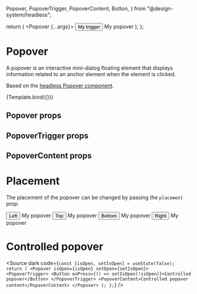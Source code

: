   Popover,
  PopoverTrigger,
  PopoverContent,
  Button,
} from "@design-system/headless";

<Meta title="Design-system/Headless/Popover" component={Popover} />

  return (
    <Popover {...args}>
      <PopoverTrigger>
        <Button>My trigger</Button>
      </PopoverTrigger>
      <PopoverContent>My popover</PopoverContent>
    </Popover>
  );
};

# Popover

A popover is an interactive mini-dialog floating element that displays information related to an anchor element when the element is clicked.

Based on the [headless Popover component](/?path=/docs/design-system-headless-popover--docs).

<Canvas>
  <Story name="Popover">{Template.bind({})}</Story>
</Canvas>

## Popover props

<ArgsTable story="Popover" of={Popover} />

## PopoverTrigger props

<ArgsTable of={PopoverTrigger} />

## PopoverContent props

<ArgsTable of={PopoverContent} />

# Placement

The placement of the popover can be changed by passing the `placement` prop.

<Canvas>
  <Story name="Popover placement">
    <Popover placement="left">
      <PopoverTrigger>
        <Button>Left</Button>
      </PopoverTrigger>
      <PopoverContent>My popover</PopoverContent>
    </Popover>
    <Popover placement="top">
      <PopoverTrigger>
        <Button>Top</Button>
      </PopoverTrigger>
      <PopoverContent>My popover</PopoverContent>
    </Popover>
    <Popover placement="bottom">
      <PopoverTrigger>
        <Button>Bottom</Button>
      </PopoverTrigger>
      <PopoverContent>My popover</PopoverContent>
    </Popover>
    <Popover placement="right">
      <PopoverTrigger>
        <Button>Right</Button>
      </PopoverTrigger>
      <PopoverContent>My popover</PopoverContent>
    </Popover>
  </Story>
</Canvas>

# Controlled popover

<Canvas>
  <Story name="Controlled popover">
    <ControlledPopover />
  </Story>
</Canvas>

<Source
  dark
  code={`
  const [isOpen, setIsOpen] = useState(false);
  return (
    <Popover isOpen={isOpen} setOpen={setIsOpen}>
      <PopoverTrigger>
        <Button onPress={() => setIsOpen(!isOpen)}>Controlled popover</Button>
      </PopoverTrigger>
      <PopoverContent>Controlled popover content</PopoverContent>
    </Popover>
  );
};
`}
/>
